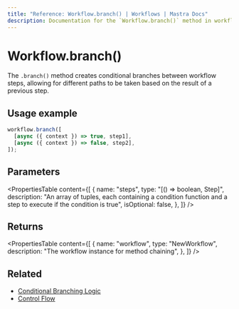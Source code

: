 ```yaml
---
title: "Reference: Workflow.branch() | Workflows | Mastra Docs"
description: Documentation for the `Workflow.branch()` method in workflows, which creates conditional branches between steps.
---
```


# Workflow.branch()

The `.branch()` method creates conditional branches between workflow steps, allowing for different paths to be taken based on the result of a previous step.

## Usage example

```typescript copy
workflow.branch([
  [async ({ context }) => true, step1],
  [async ({ context }) => false, step2],
]);
```

## Parameters

<PropertiesTable
  content={[
    {
      name: "steps",
      type: "[() => boolean, Step]",
      description:
        "An array of tuples, each containing a condition function and a step to execute if the condition is true",
      isOptional: false,
    },
  ]}
/>

## Returns

<PropertiesTable
  content={[
    {
      name: "workflow",
      type: "NewWorkflow",
      description: "The workflow instance for method chaining",
    },
  ]}
/>

## Related

- [Conditional Branching Logic](/docs/workflows/control-flow#conditional-logic-with-branch)
- [Control Flow](/docs/workflows/control-flow)
